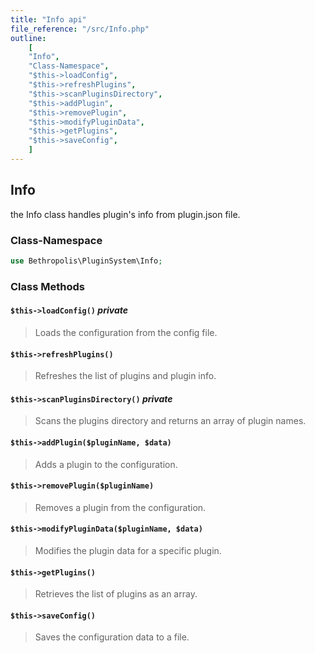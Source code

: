 ```yaml
---
title: "Info api"
file_reference: "/src/Info.php"
outline:
    [
    "Info",
    "Class-Namespace",
    "$this->loadConfig",
    "$this->refreshPlugins",
    "$this->scanPluginsDirectory",
    "$this->addPlugin",
    "$this->removePlugin",
    "$this->modifyPluginData",
    "$this->getPlugins",
    "$this->saveConfig",
    ]
---
```


## Info
the Info class handles plugin's info from plugin.json file.

### Class-Namespace

```php
use Bethropolis\PluginSystem\Info;
```

### Class Methods

#### `$this->loadConfig()` _private_ 
>  Loads the configuration from the config file.

####  `$this->refreshPlugins()`
> Refreshes the list of plugins and plugin info.

####  `$this->scanPluginsDirectory()`  _private_ 
>  Scans the plugins directory and returns an array of plugin names.

#### `$this->addPlugin($pluginName, $data)`
>  Adds a plugin to the configuration.

#### `$this->removePlugin($pluginName)`
>  Removes a plugin from the configuration.

#### `$this->modifyPluginData($pluginName, $data)`
> Modifies the plugin data for a specific plugin.

#### `$this->getPlugins()`
> Retrieves the list of plugins as an array.

#### `$this->saveConfig()`
> Saves the configuration data to a file.